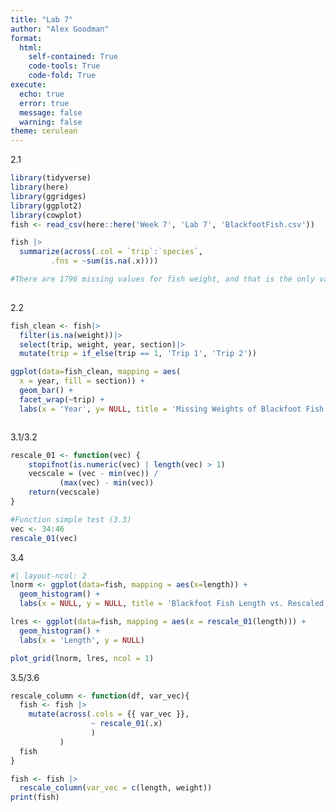 ```yaml
---
title: "Lab 7"
author: "Alex Goodman"
format:
  html:
    self-contained: True
    code-tools: True
    code-fold: True
execute:
  echo: true
  error: true
  message: false
  warning: false
theme: cerulean
---
```


2.1

```r
library(tidyverse)
library(here)
library(ggridges)
library(ggplot2)
library(cowplot)
fish <- read_csv(here::here('Week 7', 'Lab 7', 'BlackfootFish.csv'))

fish |>
  summarize(across(.col = `trip`:`species`, 
         .fns = ~sum(is.na(.x))))

#There are 1796 missing values for fish weight, and that is the only variable with missing values.
  
```

2.2
```r
fish_clean <- fish|>
  filter(is.na(weight))|>
  select(trip, weight, year, section)|>
  mutate(trip = if_else(trip == 1, 'Trip 1', 'Trip 2'))

ggplot(data=fish_clean, mapping = aes(
  x = year, fill = section)) +
  geom_bar() +
  facet_wrap(~trip) +
  labs(x = 'Year', y= NULL, title = 'Missing Weights of Blackfoot Fish')



```

3.1/3.2
```r
rescale_01 <- function(vec) {
    stopifnot(is.numeric(vec) | length(vec) > 1)
    vecscale = (vec - min(vec)) / 
           (max(vec) - min(vec))
    return(vecscale)
}

#Function simple test (3.3)
vec <- 34:46
rescale_01(vec)
```

3.4
```r
#| layout-ncol: 2
lnorm <- ggplot(data=fish, mapping = aes(x=length)) +
  geom_histogram() +
  labs(x = NULL, y = NULL, title = 'Blackfoot Fish Length vs. Rescaled Length')

lres <- ggplot(data=fish, mapping = aes(x = rescale_01(length))) +
  geom_histogram() +
  labs(x = 'Length', y = NULL)

plot_grid(lnorm, lres, ncol = 1)
```

3.5/3.6
```r
rescale_column <- function(df, var_vec){
  fish <- fish |>
    mutate(across(.cols = {{ var_vec }}, 
                  ~ rescale_01(.x)
                  )
           )
  fish
}

fish <- fish |>
  rescale_column(var_vec = c(length, weight))
print(fish)

```
